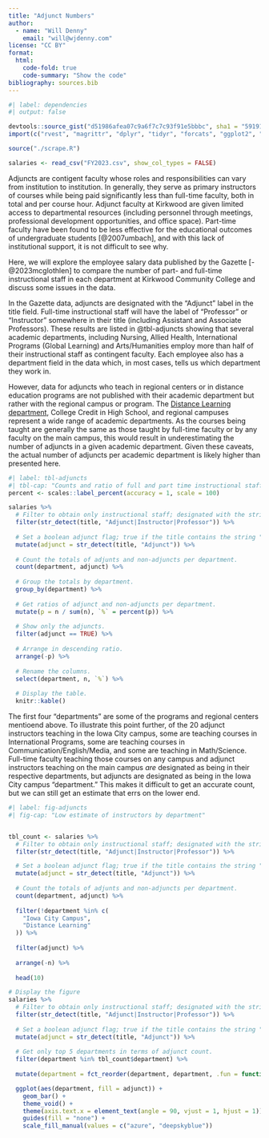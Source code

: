 ```yaml
---
title: "Adjunct Numbers"
author: 
  - name: "Will Denny"
    email: "will@wjdenny.com"
license: "CC BY"
format:
  html:
    code-fold: true
    code-summary: "Show the code"
bibliography: sources.bib
---
```

```r
#| label: dependencies
#| output: false

devtools::source_gist("d51986afea07c9a6f7c7c93f91e5bbbc", sha1 = "59191a4eaca2b0d7e3d695e3660cbff8c55b6fdf")
import(c("rvest", "magrittr", "dplyr", "tidyr", "forcats", "ggplot2", "stringr"))

source("./scrape.R")

salaries <- read_csv("FY2023.csv", show_col_types = FALSE)
```

Adjuncts are contigent faculty whose roles and responsibilities can vary from institution to institution. In generally, they serve as primary instructors of courses while being paid significantly less than full-time faculty, both in total and per course hour. Adjunct faculty at Kirkwood are given limited access to departmental resources (including personnel through meetings, professional development opportunities, and office space). Part-time faculty have been found to be less effective for the educational outcomes of undergraduate students [@2007umbach], and with this lack of institutional support, it is not difficult to see why.

Here, we will explore the employee salary data published by the Gazette [-@2023mcglothlen] to compare the number of part- and full-time instructional staff in each department at Kirkwood Community College and discuss some issues in the data. 

In the Gazette data, adjuncts are designated with the "Adjunct" label in the title field. Full-time instructional staff will have the label of "Professor" or "Instructor" somewhere in their title (including Assistant and Associate Professors). These results are listed in @tbl-adjuncts showing that several academic departments, including Nursing, Allied Health, International Programs (Global Learning) and Arts/Humanities employ more than half of their instructional staff as contingent faculty. Each employee also has a department field in the data which, in most cases, tells us which department they work in.

However, data for adjuncts who teach in regional centers or in distance education programs are not published with their academic department but rather with the regional campus or program. The [Distance Learning department](https://www.kirkwood.edu/about-us/faculty-leadership/academic-departments/academic-innovation-strategy-design/index), College Credit in High School, and regional campuses represent a wide range of academic departments. As the courses being taught are generally the same as those taught by full-time faculty or by any faculty on the main campus, this would result in underestimating the number of adjuncts in a given academic department. Given these caveats, the actual number of adjuncts per academic department is likely higher than presented here.

```r
#| label: tbl-adjuncts
#| tbl-cap: "Counts and ratio of full and part time instructional staff"
percent <- scales::label_percent(accuracy = 1, scale = 100)

salaries %>%
  # Filter to obtain only instructional staff; designated with the strings "adjunct," "instructor," or "professor"
  filter(str_detect(title, "Adjunct|Instructor|Professor")) %>%
  
  # Set a boolean adjunct flag; true if the title contains the string "adjunct," otherwise false.
  mutate(adjunct = str_detect(title, "Adjunct")) %>%
  
  # Count the totals of adjunts and non-adjuncts per department.
  count(department, adjunct) %>%
  
  # Group the totals by department.
  group_by(department) %>%
  
  # Get ratios of adjunct and non-adjuncts per department.
  mutate(p = n / sum(n), `%` = percent(p)) %>%
  
  # Show only the adjuncts.
  filter(adjunct == TRUE) %>%
  
  # Arrange in descending ratio.
  arrange(-p) %>%
  
  # Rename the columns.
  select(department, n, `%`) %>%
  
  # Display the table.
  knitr::kable()

```

The first four "departments" are some of the programs and regional centers mentioend above. To illustrate this point further, of the 20 adjunct instructors teaching in the Iowa City campus, some are teaching courses in International Programs, some are teaching courses in Communication/English/Media, and some are teaching in Math/Science. Full-time faculty teaching those courses on any campus and adjunct instructors teaching on the main campus *are* designated as being in their respective departments, but adjuncts are designated as being in the Iowa City campus "department." This makes it difficult to get an accurate count, but we can still get an estimate that errs on the lower end. 

```r
#| label: fig-adjuncts
#| fig-cap: "Low estimate of instructors by department"


tbl_count <- salaries %>%
  # Filter to obtain only instructional staff; designated with the strings "adjunct," "instructor," or "professor"
  filter(str_detect(title, "Adjunct|Instructor|Professor")) %>%

  # Set a boolean adjunct flag; true if the title contains the string "adjunct," otherwise false.
  mutate(adjunct = str_detect(title, "Adjunct")) %>%
  
  # Count the totals of adjunts and non-adjuncts per department.
  count(department, adjunct) %>%
  
  filter(!department %in% c(
    "Iowa City Campus",
    "Distance Learning"
  )) %>%
  
  filter(adjunct) %>%
  
  arrange(-n) %>%
  
  head(10)

# Display the figure
salaries %>%
  # Filter to obtain only instructional staff; designated with the strings "adjunct," "instructor," or "professor"
  filter(str_detect(title, "Adjunct|Instructor|Professor")) %>%
  
  # Set a boolean adjunct flag; true if the title contains the string "adjunct," otherwise false.
  mutate(adjunct = str_detect(title, "Adjunct")) %>%
  
  # Get only top 5 departments in terms of adjunct count.
  filter(department %in% tbl_count$department) %>%
  
  mutate(department = fct_reorder(department, department, .fun = function(x) length(x))) %>%

  ggplot(aes(department, fill = adjunct)) +
    geom_bar() +
    theme_void() +
    theme(axis.text.x = element_text(angle = 90, vjust = 1, hjust = 1)) +
    guides(fill = "none") +
    scale_fill_manual(values = c("azure", "deepskyblue"))
```


